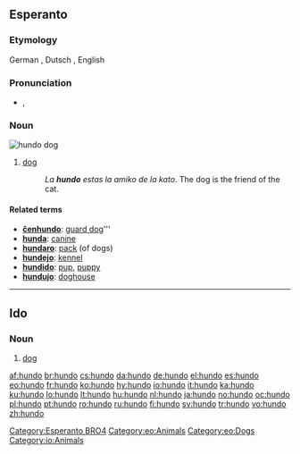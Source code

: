 ==Esperanto==
{{wikipedia|lang=eo}}

===Etymology===
German {{term|Hund}}, Dutsch {{term|hond}}, English {{term|hound}}

===Pronunciation===
* {{IPA|lang=eo|/ˈhun.do/}}, {{SAMPA|lang=eo|/"hundo/}}

===Noun===
[[Image:YellowLabradorLooking.jpg|thumb|''hundo''<br>dog]]
{{eo-noun}}

# [[dog]]
#: ''La '''hundo''' estas la amiko de la kato''. The dog is the friend of the cat.

====Related terms====
* '''[[ĉenhundo]]''': [[guard dog]]'''
* '''[[hunda]]''': [[canine]]
* '''[[hundaro]]''': [[pack]] (of dogs)
* '''[[hundejo]]''': [[kennel]]
* '''[[hundido]]''': [[pup]], [[puppy]]
* '''[[hundujo]]''': [[doghouse]]

[[Category:Esperanto BRO4]]
[[Category:eo:Animals]]
[[Category:eo:Dogs]]

----

==Ido==

===Noun===
{{io-noun|hund}}

# [[dog]]

[[Category:io:Animals]]

[[af:hundo]]
[[br:hundo]]
[[cs:hundo]]
[[da:hundo]]
[[de:hundo]]
[[el:hundo]]
[[es:hundo]]
[[eo:hundo]]
[[fr:hundo]]
[[ko:hundo]]
[[hy:hundo]]
[[io:hundo]]
[[it:hundo]]
[[ka:hundo]]
[[ku:hundo]]
[[lo:hundo]]
[[lt:hundo]]
[[hu:hundo]]
[[nl:hundo]]
[[ja:hundo]]
[[no:hundo]]
[[oc:hundo]]
[[pl:hundo]]
[[pt:hundo]]
[[ro:hundo]]
[[ru:hundo]]
[[fi:hundo]]
[[sv:hundo]]
[[tr:hundo]]
[[vo:hundo]]
[[zh:hundo]]